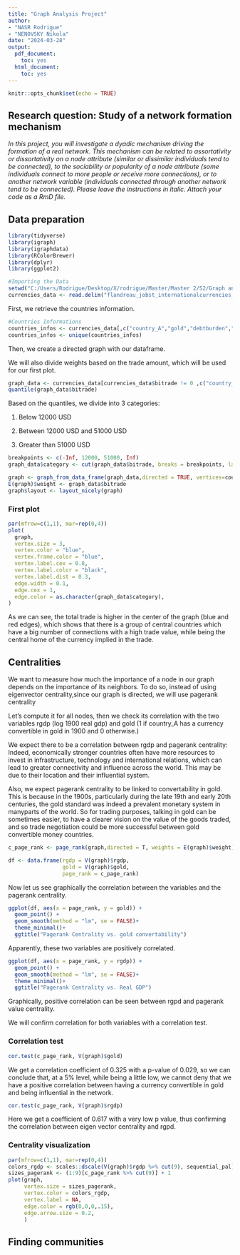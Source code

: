 ```yaml
---
title: "Graph Analysis Project"
author: 
- "NASR Rodrigue"
- "NENOVSKY Nikola"
date: "2024-03-28"
output: 
  pdf_document:
    toc: yes
  html_document:
    toc: yes
---
```


```r
knitr::opts_chunk$set(echo = TRUE)
```

## Research question: Study of a network formation mechanism

*In this project, you will investigate a dyadic mechanism driving the formation of a real network. This mechanism can be related to assortativity or dissortativity on a node attribute (similar or dissimilar individuals tend to be connected), to the sociability or popularity of a node attribute (some individuals connect to more people or receive more connections), or to another network variable (individuals connected through another network tend to be connected). Please leave the instructions in italic. Attach your code as a RmD file.*

## Data preparation

```r
library(tidyverse)
library(igraph)
library(igraphdata)
library(RColorBrewer)
library(dplyr)
library(ggplot2)
```

```r
#Importing the Data
setwd("C:/Users/Rodrigue/Desktop/X/rodrigue/Master/Master 2/S2/Graph analysis/Project")
currencies_data <- read.delim("flandreau_jobst_internationalcurrencies_data.txt", skip = 9)
```

First, we retrieve the countries information.

```r
#Countries Informations
countries_infos <- currencies_data[,c("country_A","gold","debtburden","rlong","rshort1900","rshort1890","rgdp","rgdpcap","poldemo","coverage")]
countries_infos <- unique(countries_infos)
```

Then, we create a directed graph with our dataframe.

We will also divide weights based on the trade amount, which will be used for our first plot.

```r
graph_data <- currencies_data[currencies_data$bitrade != 0 ,c("country_A","country_B","bitrade")]
quantile(graph_data$bitrade)
```

Based on the quantiles, we divide into 3 categories:

1.  Below 12000 USD

2.  Between 12000 USD and 51000 USD

3.  Greater than 51000 USD

```r
breakpoints <- c(-Inf, 12000, 51000, Inf)
graph_data$category <- cut(graph_data$bitrade, breaks = breakpoints, labels = c("green", "blue", "red"))

graph <- graph_from_data_frame(graph_data,directed = TRUE, vertices=countries_infos)
E(graph)$weight <- graph_data$bitrade
graph$layout <- layout_nicely(graph)
```

### First plot

```r
par(mfrow=c(1,1), mar=rep(0,4))
plot(
  graph,
  vertex.size = 3,
  vertex.color = "blue",
  vertex.frame.color = "blue",
  vertex.label.cex = 0.8,
  vertex.label.color = "black",
  vertex.label.dist = 0.3,
  edge.width = 0.1,
  edge.cex = 1,
  edge.color = as.character(graph_data$category),
)
```

As we can see, the total trade is higher in the center of the graph (blue and red edges), which shows that there is a group of central countries which have a big number of connections with a high trade value, while being the central home of the currency implied in the trade.

## Centralities

We want to measure how much the importance of a node in our graph depends on the importance of its neighbors. To do so, instead of using eigenvector centrality,since our graph is directed, we will use pagerank centrality

Let's compute it for all nodes, then we check its correlation with the two variables rgdp (log 1900 real gdp) and gold (1 if country_A has a currency convertible in gold in 1900 and 0 otherwise.)

We expect there to be a correlation between rgdp and pagerank centrality: Indeed, economically stronger countries often have more resources to invest in infrastructure, technology and international relations, which can lead to greater connectivity and influence across the world. This may be due to their location and their influential system.

Also, we expect pagerank centrality to be linked to convertability in gold. This is because in the 1900s, particularly during the late 19th and early 20th centuries, the gold standard was indeed a prevalent monetary system in manyparts of the world. So for trading purposes, talking in gold can be sometimes easier, to have a clearer vision on the value of the goods traded, and so trade negotiation could be more successful between gold convertible money countries.

```r
c_page_rank <- page_rank(graph,directed = T, weights = E(graph)$weight)$vector

df <- data.frame(rgdp = V(graph)$rgdp,
                 gold = V(graph)$gold,
                 page_rank = c_page_rank)
```

Now let us see graphically the correlation between the variables and the pagerank centrality.

```r
ggplot(df, aes(x = page_rank, y = gold)) +
  geom_point() +
  geom_smooth(method = "lm", se = FALSE)+
  theme_minimal()+
  ggtitle("Pagerank Centrality vs. gold convertability")
```

Apparently, these two variables are positively correlated.

```r
ggplot(df, aes(x = page_rank, y = rgdp)) +
  geom_point() +
  geom_smooth(method = "lm", se = FALSE)+
  theme_minimal()+
  ggtitle("Pagerank Centrality vs. Real GDP")
```

Graphically, positive correlation can be seen between rgpd and pagerank value centrality.

We will confirm correlation for both variables with a correlation test.

### Correlation test

```r
cor.test(c_page_rank, V(graph)$gold)
```

We get a correlation coefficient of 0.325 with a p-value of 0.029, so we can conclude that, at a 5% level, while being a little low, we cannot deny that we have a positive correlation between having a currency convertible in gold and being influential in the network.

```r
cor.test(c_page_rank, V(graph)$rgdp)
```

Here we get a coefficient of 0.617 with a very low p value, thus confirming the correlation between eigen vector centrality and rgpd.

### Centrality visualization

```r
par(mfrow=c(1,1), mar=rep(0,4))
colors_rgdp <- scales::dscale(V(graph)$rgdp %>% cut(9), sequential_pal)
sizes_pagerank <- (1:9)[c_page_rank %>% cut(9)] + 1
plot(graph,
     vertex.size = sizes_pagerank,
     vertex.color = colors_rgdp,
     vertex.label = NA,
     edge.color = rgb(0,0,0,.15),
     edge.arrow.size = 0.2,
     )
```

## Finding communities

